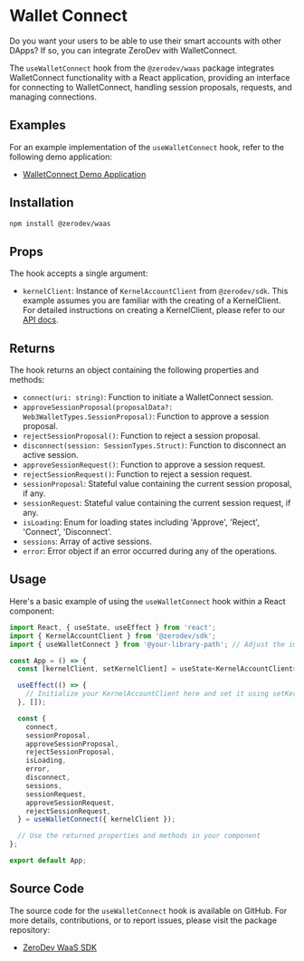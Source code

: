 # Wallet Connect

Do you want your users to be able to use their smart accounts with other DApps?  If so, you can integrate ZeroDev with WalletConnect.

The `useWalletConnect` hook from the `@zerodev/waas` package integrates WalletConnect functionality with a React application, providing an interface for connecting to WalletConnect, handling session proposals, requests, and managing connections.

## Examples

For an example implementation of the `useWalletConnect` hook, refer to the following demo application:

- [WalletConnect Demo Application](https://github.com/zerodevapp/waas-wallet-connect-demo)

## Installation

```bash
npm install @zerodev/waas
```

## Props

The hook accepts a single argument:

- `kernelClient`: Instance of `KernelAccountClient` from `@zerodev/sdk`. This example assumes you are familiar with the creating of a KernelClient. For detailed instructions on creating a KernelClient, please refer to our [API docs](https://docs.zerodev.app/sdk/core-api/create-account).

## Returns

The hook returns an object containing the following properties and methods:

- `connect(uri: string)`: Function to initiate a WalletConnect session.
- `approveSessionProposal(proposalData?: Web3WalletTypes.SessionProposal)`: Function to approve a session proposal.
- `rejectSessionProposal()`: Function to reject a session proposal.
- `disconnect(session: SessionTypes.Struct)`: Function to disconnect an active session.
- `approveSessionRequest()`: Function to approve a session request.
- `rejectSessionRequest()`: Function to reject a session request.
- `sessionProposal`: Stateful value containing the current session proposal, if any.
- `sessionRequest`: Stateful value containing the current session request, if any.
- `isLoading`: Enum for loading states including 'Approve', 'Reject', 'Connect', 'Disconnect'.
- `sessions`: Array of active sessions.
- `error`: Error object if an error occurred during any of the operations.

## Usage

Here's a basic example of using the `useWalletConnect` hook within a React component:

```jsx
import React, { useState, useEffect } from 'react';
import { KernelAccountClient } from '@zerodev/sdk';
import { useWalletConnect } from '@your-library-path'; // Adjust the import path according to your project structure

const App = () => {
  const [kernelClient, setKernelClient] = useState<KernelAccountClient>();

  useEffect(() => {
    // Initialize your KernelAccountClient here and set it using setKernelClient
  }, []);

  const {
    connect,
    sessionProposal,
    approveSessionProposal,
    rejectSessionProposal,
    isLoading,
    error,
    disconnect,
    sessions,
    sessionRequest,
    approveSessionRequest,
    rejectSessionRequest,
  } = useWalletConnect({ kernelClient });

  // Use the returned properties and methods in your component
};

export default App;
```

## Source Code

The source code for the `useWalletConnect` hook is available on GitHub. For more details, contributions, or to report issues, please visit the package repository:

- [ZeroDev WaaS SDK](https://github.com/zerodevapp/waas)
